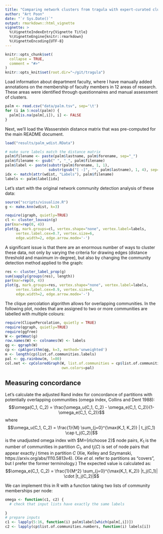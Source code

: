 ```yaml
---
title: "Comparing network clusters from tragula with expert-curated clusters"
author: "Art Poon"
date: "`r Sys.Date()`"
output: rmarkdown::html_vignette
vignette: >
  %\VignetteIndexEntry{Vignette Title}
  %\VignetteEngine{knitr::rmarkdown}
  %\VignetteEncoding{UTF-8}
---
```


```r
knitr::opts_chunk$set(
  collapse = TRUE,
  comment = "#>"
)
knitr::opts_knit$set(root.dir="~/git/tragula")
```

Load information about department faculty, where I have manually added annotations on the membership of faculty members in 12 areas of research.  These areas were identified through questionnaires and manual assessment of clusters.
```r
palm <- read.csv("data/palm.tsv", sep='\t')
for (i in 5:ncol(palm)) {
  palm[is.na(palm[,i]), i] <- FALSE
}
```

Next, we'll load the Wasserstein distance matrix that was pre-computed for the main README document.
```r
load("results/palm_wdist.RData")

# make sure labels match the distance matrix
palm$filename <- paste(palm$lastname, palm$forename, sep="_")
palm$filename <- gsub(" ", "_", palm$filename)
palm$label <- paste(substr(palm$forename, 1, 1), 
                    substr(gsub("[ -]", "", palm$lastname), 1, 4), sep="")
idx <- match(attr(wdist, "Labels"), palm$filename)
labels <- palm$label[idx]
```

Let's start with the original network community detection analysis of these data:
```r
source("scripts/visualize.R")
g <- make.knn(wdist, k=3)

require(igraph, quietly=TRUE)
cl <- cluster_louvain(g)
par(mar=rep(0, 4))
plot(g, mark.groups=cl, vertex.shape="none", vertex.label=labels, 
     vertex.label.cex=0.7, vertex.size=6, 
     edge.width=2, edge.arrow.mode='-')
```

A significant issue is that there are an enormous number of ways to cluster these data, not only by varying the criteria for drawing edges (distance threshold and maximum in-degree), but also by changing the community detection method applied to the graph:
```r
res <- cluster_label_prop(g)
sum(sapply(groups(res), length))
par(mar=rep(0, 4))
plot(g, mark.groups=res, vertex.shape="none", vertex.label=labels,
     vertex.label.cex=0.9, vertex.size=6,
     edge.width=2, edge.arrow.mode='-')
```

The clique percolation algorithm allows for overlapping communities.
In the following plot, nodes that are assigned to two or more communities are labelled with multiple colours:
```r
require(CliquePercolation, quietly = TRUE)
require(qgraph, quietly=TRUE)
require(ggfree)
W <- getWmat(g)
row.names(W) <- colnames(W) <- labels
qg <- qgraph(W)
cp <- cpAlgorithm(qg, k=3, method='unweighted')
m <- length(cp$list.of.communities.labels)
pal <- gg.rainbow(m, l=80)
col.net <- cpColoredGraph(W, list.of.communities = cp$list.of.communities.labels, 
                          own.colors=pal)
```


## Measuring concordance
Let's calculate the adjusted Rand index for concordance of partitions with potentially overlapping communities (omega index, Collins and Dent 1988):
$$\omega(C_1, C_2) = \frac{\omega_u(C_1, C_2) - \omega_e(C_1, C_2)}{1-\omega_e(C_1, C_2)}$$
where
$$\omega_u(C_1, C_2) = \frac{1}{M} \sum_{j=0}^{\max(K_1, K_2)} | t_j(C_1) \cap t_j(C_2)|$$
is the unadjusted omega index with $M={n\choose 2}$ node pairs, $K_1$ is the number of communities in partition $C_1$, and $t_j(C)$ is set of node pairs that appear exactly $j$ times in partition $C$ (Xie, Kelley and Szymanski, https://arxiv.org/abs/1110.5813v4).
(Xie *et al.* refer to partitions as "covers", but I prefer the former terminology.)
The expected value is calculated as:
$$\omega_e(C_1, C_2) = \frac{1}{M^2} \sum_{j=0}^{\max(K_1, K_2)} |t_j(C_1)| \cdot |t_j(C_2)|$$

We can implement this in R with a function taking two lists of community memberships per node:
```r
omega <- function(c1, c2) {
  # check that input lists have exactly the same labels
  
}
# prepare inputs
c1 <- lapply(5:16, function(i) palm$label[which(palm[,i])])
c2 <- lapply(cp$list.of.communities.numbers, function(i) labels[i])
```




